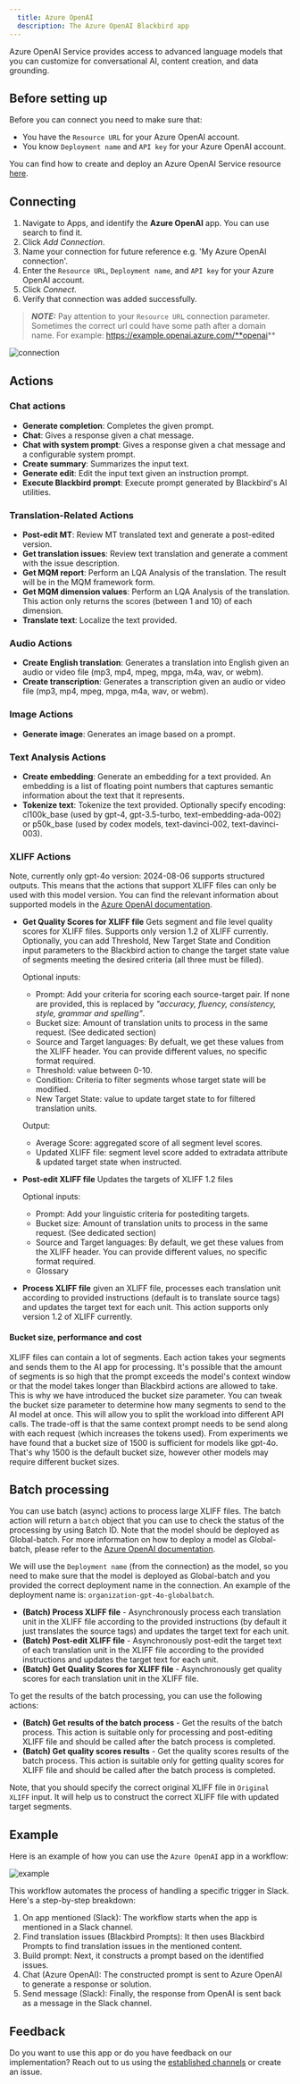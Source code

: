 ```yaml
---
  title: Azure OpenAI
  description: The Azure OpenAI Blackbird app
---
```


<LinkCard title="View on Github" target="_blank" href="https://github.com/bb-io/MicrosoftOpenAI" icon="github" />

Azure OpenAI Service provides access to advanced language models that you can customize for conversational AI, content creation, and data grounding.

## Before setting up

Before you can connect you need to make sure that:

- You have the `Resource URL` for your Azure OpenAI account.
- You know `Deployment name` and `API key` for your Azure OpenAI account.

You can find how to create and deploy an Azure OpenAI Service resource [here](https://learn.microsoft.com/en-us/azure/ai-services/openai/how-to/create-resource?pivots=web-portal).

## Connecting

1. Navigate to Apps, and identify the **Azure OpenAI** app. You can use search to find it.
2. Click _Add Connection_.
3. Name your connection for future reference e.g. 'My Azure OpenAI connection'.
4. Enter the `Resource URL`, `Deployment name`, and `API key` for your Azure OpenAI account.
5. Click _Connect_.
6. Verify that connection was added successfully.

> **_NOTE:_** Pay attention to your `Resource URL` connection parameter. Sometimes the correct url could have some path after a domain name. For example: https://example.openai.azure.com/**openai**

![connection](https://raw.githubusercontent.com/bb-io/MicrosoftOpenAI/main/image/README/connection.png)

## Actions

### Chat actions

- **Generate completion**: Completes the given prompt.
- **Chat**: Gives a response given a chat message.
- **Chat with system prompt**: Gives a response given a chat message and a configurable system prompt.
- **Create summary**: Summarizes the input text.
- **Generate edit**: Edit the input text given an instruction prompt.
- **Execute Blackbird prompt**: Execute prompt generated by Blackbird's AI utilities.

### Translation-Related Actions

- **Post-edit MT**: Review MT translated text and generate a post-edited version.
- **Get translation issues**: Review text translation and generate a comment with the issue description.
- **Get MQM report**: Perform an LQA Analysis of the translation. The result will be in the MQM framework form.
- **Get MQM dimension values**: Perform an LQA Analysis of the translation. This action only returns the scores (between 1 and 10) of each dimension.
- **Translate text**: Localize the text provided.

### Audio Actions

- **Create English translation**: Generates a translation into English given an audio or video file (mp3, mp4, mpeg, mpga, m4a, wav, or webm).
- **Create transcription**: Generates a transcription given an audio or video file (mp3, mp4, mpeg, mpga, m4a, wav, or webm).

### Image Actions

- **Generate image**: Generates an image based on a prompt.

### Text Analysis Actions

- **Create embedding**: Generate an embedding for a text provided. An embedding is a list of floating point numbers that captures semantic information about the text that it represents.
- **Tokenize text**: Tokenize the text provided. Optionally specify encoding: cl100k_base (used by gpt-4, gpt-3.5-turbo, text-embedding-ada-002) or p50k_base (used by codex models, text-davinci-002, text-davinci-003).

### XLIFF Actions

Note, currently only gpt-4o version: 2024-08-06 supports structured outputs. This means that the actions that support XLIFF files can only be used with this model version. You can find the relevant information about supported models in the [Azure OpenAI documentation](https://learn.microsoft.com/en-us/azure/ai-services/openai/how-to/structured-outputs?tabs=rest).

- **Get Quality Scores for XLIFF file** Gets segment and file level quality scores for XLIFF files. Supports only version 1.2 of XLIFF currently. Optionally, you can add Threshold, New Target State and Condition input parameters to the Blackbird action to change the target state value of segments meeting the desired criteria (all three must be filled).

    Optional inputs:
	- Prompt: Add your criteria for scoring each source-target pair. If none are provided, this is replaced by _"accuracy, fluency, consistency, style, grammar and spelling"_.
	- Bucket size: Amount of translation units to process in the same request. (See dedicated section)
	- Source and Target languages: By defualt, we get these values from the XLIFF header. You can provide different values, no specific format required. 
	- Threshold: value between 0-10.
	- Condition: Criteria to filter segments whose target state will be modified.
	- New Target State: value to update target state to for filtered translation units.

    Output:
	- Average Score: aggregated score of all segment level scores.
	- Updated XLIFF file: segment level score added to extradata attribute & updated target state when instructed.

- **Post-edit XLIFF file** Updates the targets of XLIFF 1.2 files

	Optional inputs:
	- Prompt: Add your linguistic criteria for postediting targets.
	- Bucket size: Amount of translation units to process in the same request. (See dedicated section)
	- Source and Target languages: By default, we get these values from the XLIFF header. You can provide different values, no specific format required.
	- Glossary

- **Process XLIFF file** given an XLIFF file, processes each translation unit according to provided instructions (default is to translate source tags) and updates the target text for each unit. This action supports only version 1.2 of XLIFF currently.

#### Bucket size, performance and cost

XLIFF files can contain a lot of segments. Each action takes your segments and sends them to the AI app for processing. It's possible that the amount of segments is so high that the prompt exceeds the model's context window or that the model takes longer than Blackbird actions are allowed to take. This is why we have introduced the bucket size parameter. You can tweak the bucket size parameter to determine how many segments to send to the AI model at once. This will allow you to split the workload into different API calls. The trade-off is that the same context prompt needs to be send along with each request (which increases the tokens used). From experiments we have found that a bucket size of 1500 is sufficient for models like gpt-4o. That's why 1500 is the default bucket size, however other models may require different bucket sizes.

## Batch processing

You can use batch (async) actions to process large XLIFF files. The batch action will return a `batch` object that you can use to check the status of the processing by using Batch ID. Note that the model should be deployed as Global-batch. For more information on how to deploy a model as Global-batch, please refer to the [Azure OpenAI documentation](https://learn.microsoft.com/en-us/azure/ai-services/openai/how-to/batch?tabs=standard-input&pivots=rest-api).

We will use the `Deployment name` (from the connection) as the model, so you need to make sure that the model is deployed as Global-batch and you provided the correct deployment name in the connection. An example of the deployment name is: `organization-gpt-4o-globalbatch`.

- **(Batch) Process XLIFF file** - Asynchronously process each translation unit in the XLIFF file according to the provided instructions (by default it just translates the source tags) and updates the target text for each unit.
- **(Batch) Post-edit XLIFF file** - Asynchronously post-edit the target text of each translation unit in the XLIFF file according to the provided instructions and updates the target text for each unit.
- **(Batch) Get Quality Scores for XLIFF file** - Asynchronously get quality scores for each translation unit in the XLIFF file.

To get the results of the batch processing, you can use the following actions:

- **(Batch) Get results of the batch process** - Get the results of the batch process. This action is suitable only for processing and post-editing XLIFF file and should be called after the batch process is completed.
- **(Batch) Get quality scores results** - Get the quality scores results of the batch process. This action is suitable only for getting quality scores for XLIFF file and should be called after the batch process is completed.

Note, that you should specify the correct original XLIFF file in `Original XLIFF` input. It will help us to construct the correct XLIFF file with updated target segments.

## Example

Here is an example of how you can use the `Azure OpenAI` app in a workflow:

![example](https://raw.githubusercontent.com/bb-io/MicrosoftOpenAI/main/image/README/example.png)

This workflow automates the process of handling a specific trigger in Slack. Here's a step-by-step breakdown:

1. On app mentioned (Slack): The workflow starts when the app is mentioned in a Slack channel.
2. Find translation issues (Blackbird Prompts): It then uses Blackbird Prompts to find translation issues in the mentioned content.
3. Build prompt: Next, it constructs a prompt based on the identified issues.
4. Chat (Azure OpenAI): The constructed prompt is sent to Azure OpenAI to generate a response or solution.
5. Send message (Slack): Finally, the response from OpenAI is sent back as a message in the Slack channel.

## Feedback

Do you want to use this app or do you have feedback on our implementation? Reach out to us using the [established channels](https://www.blackbird.io/) or create an issue.

